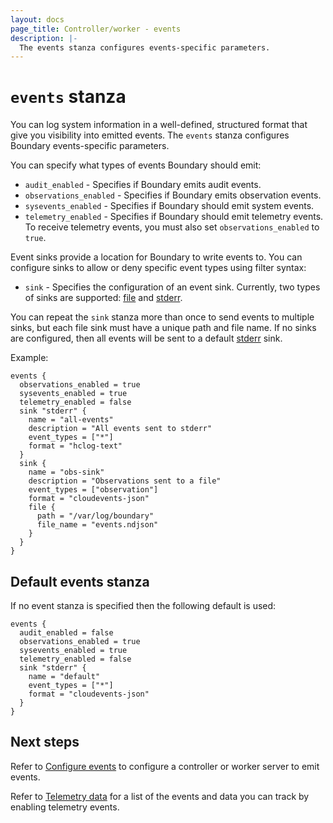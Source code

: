 ```yaml
---
layout: docs
page_title: Controller/worker - events
description: |-
  The events stanza configures events-specific parameters.
---
```


# `events` stanza

You can log system information in a well-defined, structured format that give you visibility into emitted events.
The `events` stanza configures Boundary events-specific parameters.




You can specify what types of events Boundary should emit:

- `audit_enabled` - Specifies if Boundary emits audit events.
- `observations_enabled` - Specifies if Boundary emits observation events.
- `sysevents_enabled` - Specifies if Boundary should emit system events.
- `telemetry_enabled` - Specifies if Boundary should emit telemetry events.
To receive telemetry events, you must also set `observations_enabled` to `true`.

Event sinks provide a location for Boundary to write events to.
You can configure sinks to allow or deny specific event types using filter syntax:

- `sink` - Specifies the configuration of an event sink.
Currently, two types of sinks are supported: [file](/boundary/docs/configuration/events/file) and [stderr](/boundary/docs/configuration/events/stderr).

You can repeat the `sink` stanza more than once to send events to multiple sinks, but each file sink must have a unique path and file name.
If no sinks are configured, then all events will be sent to a default [stderr](/boundary/docs/configuration/events/stderr) sink.

Example:

```hcl
events {
  observations_enabled = true
  sysevents_enabled = true
  telemetry_enabled = false
  sink "stderr" {
    name = "all-events"
    description = "All events sent to stderr"
    event_types = ["*"]
    format = "hclog-text"
  }
  sink {
    name = "obs-sink"
    description = "Observations sent to a file"
    event_types = ["observation"]
    format = "cloudevents-json"
    file {
      path = "/var/log/boundary"
      file_name = "events.ndjson"
    }
  }
}
```

## Default events stanza

If no event stanza is specified then the following default is used:

```hcl
events {
  audit_enabled = false
  observations_enabled = true
  sysevents_enabled = true
  telemetry_enabled = false
  sink "stderr" {
    name = "default"
    event_types = ["*"]
    format = "cloudevents-json"
  }
}
```

## Next steps

Refer to [Configure events](/docs/configuration/events/configure-events) to configure a controller or worker server to emit events.

Refer to [Telemetry data](/docs/configuration/events/telemetry-data) for a list of the events and data you can track by enabling telemetry events.